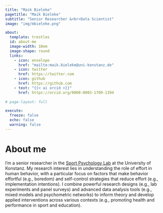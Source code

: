 ```yaml
---
title: "Maik Bieleke"
pagetitle: "Maik Bieleke"
subtitle: "Senior Researcher &<br>Data Scientist"
image: "img/mbieleke.png"

about:
  template: trestles
  id: about-me
  image-width: 10em
  image-shape: round
  links:
    - icon: envelope
      href: "mailto:maik.bieleke@uni-konstanz.de"
    - icon: twitter
      href: https://twitter.com
    - icon: github
      href: https://github.com
    - text: "{{< ai orcid >}}"
      href: https://orcid.org/0000-0003-1709-1394
      
# page-layout: full

execute: 
  freeze: false
  echo: false
  warning: false
---
```


::: {#about-me}

# About me

I'm a senior researcher in the [Sport Psychology Lab](https://www.sportwissenschaft.uni-konstanz.de/schueler/) at the University of Konstanz. My research interest lies in understanding the role of effort in human behavior, with a particular focus on factors that make behavior effortful (e.g., boredom) and self-control strategies that reduce effort (e.g., implementation intentions). I combine powerful research designs (e.g., lab experiments and panel surveys) and advanced data analysis tools (e.g., mixed models and psychometric networks) to inform theory and develop applied interventions across various contexts (e.g., promoting health and performance in sport and education).

:::